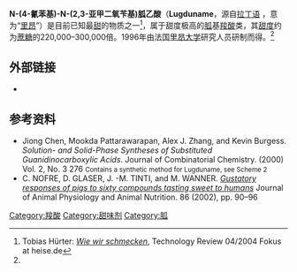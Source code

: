 {{chembox
| Name = ''N''-(4-氰苯基)-''N''-(2,3-亚甲二氧苄基)胍乙酸
| ImageFile = Lugduname.png
| ImageSize = 200px
| IUPACName = ''N''-(4-Cyanophenyl)-''N''-(2,3-methylenedioxybenzyl)guanidinoacetic acid
| OtherNames = Lugduname
|Section1={{Chembox Identifiers
| InChI = 1/C18H16N4O4/c19-8-12-4-6-14(7-5-12)22-18(21-10-16(23)24)20-9-13-2-1-3-15-17(13)26-11-25-15/h1-7H,9-11H2,(H,23,24)(H2,20,21,22)
| InChIKey = IHKGGKRBWGTNNG-UHFFFAOYAL
| StdInChI_Ref = {{stdinchicite|correct|chemspider}}
| StdInChI = 1S/C18H16N4O4/c19-8-12-4-6-14(7-5-12)22-18(21-10-16(23)24)20-9-13-2-1-3-15-17(13)26-11-25-15/h1-7H,9-11H2,(H,23,24)(H2,20,21,22)
| StdInChIKey_Ref = {{stdinchicite|correct|chemspider}}
| StdInChIKey = IHKGGKRBWGTNNG-UHFFFAOYSA-N
| CASNo_Ref = {{cascite|correct|??}}
| CASNo = 180045-75-4
| ChemSpiderID_Ref = {{chemspidercite|correct|chemspider}}
| ChemSpiderID=21106452 
| PubChem =  
| SMILES = N#Cc1ccc(cc1)N/C(NCC(O)=O)=N\Cc2cccc3OCOc23
}}
|Section2 = {{Chembox Properties
|   C=18 |H=16 |N=4 |O=4
|   MolarMass = 352.34 
|   Appearance = 
|   Density = 
|   MeltingPt = 
|   BoilingPt = 
|   Solubility = 
  }}
| Section3 = {{Chembox Hazards
|   MainHazards = 
|   FlashPt = 
|   Autoignition = 
  }}
}}

'''N-(4-氰苯基)-N-(2,3-亚甲二氧苄基)胍乙酸'''（'''Lugduname'''，源自[[拉丁语|拉丁语]] {{lang|la|''Lugdunum''}}，意为“[[里昂|里昂]]”）是目前已知最[[甜|甜]]的物质之一<ref name=huether>Tobias Hürter: [http://www.heise.de/tr/Wie-wir-schmecken--/artikel/45551/2/0 ''Wie wir schmecken''], Technology Review 04/2004 Fokus at heise.de</ref>，属于甜度极高的[[胍|胍]]基[[羧酸|羧酸]]类，其[[甜度|甜度]]约为[[蔗糖|蔗糖]]的220,000–300,000倍。1996年由法国[[里昂大学|里昂大学]]研究人员研制而得。<ref name=huether/>

== 外部链接 ==
* {{cite web|url=http://www.faqs.org/faqs/sci/chem-faq/part5/|title=Sci.chem FAQ - Part 5 of 7|publisher=faqs.org|accessdate=2008-07-13|archive-date=2020-11-08|archive-url=https://web.archive.org/web/20201108135814/http://www.faqs.org/faqs/sci/chem-faq/part5/|dead-url=no}}

== 参考资料 ==
<references/>
* Jiong Chen, Mookda Pattarawarapan, Alex J. Zhang, and Kevin Burgess. ''Solution- and Solid-Phase Syntheses of Substituted Guanidinocarboxylic Acids''. Journal of Combinatorial Chemistry. (2000) Vol. 2, No. 3 276 <small>Contains a synthetic method for Lugduname, see Scheme 2</small>
* C. NOFRE, D. GLASER, J. -M. TINTI, and M. WANNER. ''[https://web.archive.org/web/20191018160459/http://www.blackwell-synergy.com/doi/pdf/10.1046/j.1439-0396.2002.00361.x Gustatory responses of pigs to sixty compounds tasting sweet to humans] '' Journal of Animal Physiology and Animal Nutrition. 86 (2002), pp. 90–96

[[Category:羧酸|Category:羧酸]]
[[Category:甜味剂|Category:甜味剂]]
[[Category:胍|Category:胍]]